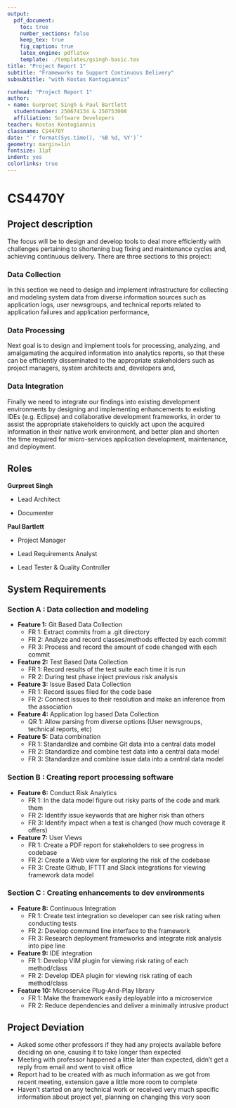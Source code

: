 ```yaml
---
output: 
  pdf_document:
    toc: true
    number_sections: false
    keep_tex: true
    fig_caption: true
    latex_engine: pdflatex
    template: ./templates/gsingh-basic.tex
title: "Project Report 1"
subtitle: "Frameworks to Support Continuous Delivery"
subsubtitle: "with Kostas Kontogiannis"

runhead: "Project Report 1"
author:
- name: Gurpreet Singh & Paul Bartlett
  studentnumber: 250674134 & 250753008
  affiliation: Software Developers
teacher: Kostas Kontogiannis
classname: CS4470Y
date: "`r format(Sys.time(), '%B %d, %Y')`"
geometry: margin=1in
fontsize: 11pt
indent: yes
colorlinks: true
---
```


# CS4470Y

## Project description

The focus will be to design and develop tools to deal more efficiently with challenges pertaining
to shortening bug fixing and maintenance cycles and, achieving continuous delivery. There are three
sections to this project:

### Data Collection

In this section we need to design and implement infrastructure for collecting and modeling 
system data from diverse information sources such as application logs, user newsgroups,
and technical reports related to application failures and application performance,

### Data Processing

Next goal is to design and implement tools for processing, analyzing, and amalgamating the acquired
information into analytics reports, so that these can be efficiently disseminated to the
appropriate stakeholders such as project managers, system architects and, developers and,

### Data Integration

Finally we need to integrate our findings into existing development environments by designing and implementing 
enhancements to existing IDEs (e.g. Eclipse) and collaborative development frameworks, in order to assist 
the appropriate stakeholders to quickly act upon the acquired information in their native work 
environment, and better plan and shorten the time required for micro-services application 
development, maintenance, and deployment.

## Roles

**Gurpreet Singh**

- Lead Architect 

- Documenter

**Paul Bartlett**

- Project Manager 

- Lead Requirements Analyst

- Lead Tester & Quality Controller

## System Requirements

### Section A : Data collection and modeling

- **Feature 1:** Git Based Data Collection
  - FR 1: Extract commits from a .git directory 
  - FR 2: Analyze and record classes/methods effected by each commit
  - FR 3: Process and record the amount of code changed with each commit

- **Feature 2:** Test Based Data Collection
  - FR 1: Record results of the test suite each time it is run
  - FR 2: During test phase inject previous risk analysis 

- **Feature 3:** Issue Based Data Collection
  - FR 1: Record issues filed for the code base
  - FR 2: Connect issues to their resolution and make an inference from the association

- **Feature 4:** Application log based Data Collection
  - QR 1: Allow parsing from diverse options (User newsgroups, technical reports, etc)

- **Feature 5:** Data combination
  - FR 1: Standardize and combine Git data into a central data model
  - FR 2: Standardize and combine test data into a central data model
  - FR 3: Standardize and combine issue data into a central data model

### Section B : Creating report processing software

- **Feature 6:** Conduct Risk Analytics
  - FR 1: In the data model figure out risky parts of the code and mark them
  - FR 2: Identify issue keywords that are higher risk than others
  - FR 3: Identify impact when a test is changed (how much coverage it offers)

- **Feature 7:** User Views
  - FR 1: Create a PDF report for stakeholders to see progress in codebase
  - FR 2: Create a Web view for exploring the risk of the codebase
  - FR 3: Create Github, IFTTT and Slack integrations for viewing framework data model

### Section C : Creating enhancements to dev environments

- **Feature 8:** Continuous Integration
  - FR 1: Create test integration so developer can see risk rating when conducting tests
  - FR 2: Develop command line interface to the framework
  - FR 3: Research deployment frameworks and integrate risk analysis into pipe line

- **Feature 9:** IDE integration
  - FR 1: Develop VIM plugin for viewing risk rating of each method/class
  - FR 2: Develop IDEA plugin for viewing risk rating of each method/class

- **Feature 10:** Microservice Plug-And-Play library
  - FR 1: Make the framework easily deployable into a microservice
  - FR 2: Reduce dependencies and deliver a minimally intrusive product

## Project Deviation

- Asked some other professors if they had any projects available before deciding on one, causing it to take longer than expected
- Meeting with professor happened a little later than expected, didn't get a reply from email and went to visit office
- Report had to be created with as much information as we got from recent meeting, extension gave a little more room to complete
- Haven't started on any technical work or received very much specific information about project yet, planning on changing this very soon